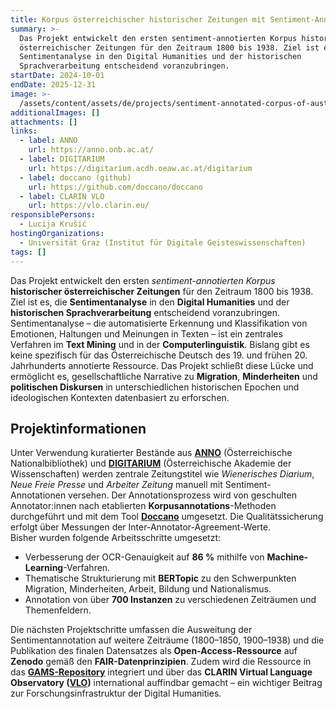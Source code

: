 ```yaml
---
title: Korpus österreichischer historischer Zeitungen mit Sentiment-Annotationen
summary: >-
  Das Projekt entwickelt den ersten sentiment-annotierten Korpus historischer
  österreichischer Zeitungen für den Zeitraum 1800 bis 1938. Ziel ist es, die
  Sentimentanalyse in den Digital Humanities und der historischen
  Sprachverarbeitung entscheidend voranzubringen.
startDate: 2024-10-01
endDate: 2025-12-31
image: >-
  /assets/content/assets/de/projects/sentiment-annotated-corpus-of-austrian-historical-newspapers/image.png
additionalImages: []
attachments: []
links:
  - label: ANNO
    url: https://anno.onb.ac.at/
  - label: DIGITARIUM
    url: https://digitarium.acdh.oeaw.ac.at/digitarium
  - label: doccano (github)
    url: https://github.com/doccano/doccano
  - label: CLARIN VLO
    url: https://vlo.clarin.eu/
responsiblePersons:
  - Lucija Krušić
hostingOrganizations:
  - Universität Graz (Institut für Digitale Geisteswissenschaften)
tags: []
---
```

Das Projekt entwickelt den ersten *sentiment-annotierten Korpus* **historischer österreichischer Zeitungen** für den Zeitraum 1800 bis 1938. Ziel ist es, die **Sentimentanalyse** in den **Digital Humanities** und der **historischen Sprachverarbeitung** entscheidend voranzubringen.\
Sentimentanalyse – die automatisierte Erkennung und Klassifikation von Emotionen, Haltungen und Meinungen in Texten – ist ein zentrales Verfahren im **Text Mining** und in der **Computerlinguistik**. Bislang gibt es keine spezifisch für das Österreichische Deutsch des 19. und frühen 20. Jahrhunderts annotierte Ressource. Das Projekt schließt diese Lücke und ermöglicht es, gesellschaftliche Narrative zu **Migration**, **Minderheiten** und **politischen Diskursen** in unterschiedlichen historischen Epochen und ideologischen Kontexten datenbasiert zu erforschen.

## Projektinformationen

Unter Verwendung kuratierter Bestände aus [**ANNO**](https://anno.onb.ac.at/) (Österreichische Nationalbibliothek) und [**DIGITARIUM**](https://digitarium.acdh.oeaw.ac.at/digitarium) (Österreichische Akademie der Wissenschaften) werden zentrale Zeitungstitel wie *Wienerisches Diarium*, *Neue Freie Presse* und *Arbeiter Zeitung* manuell mit Sentiment-Annotationen versehen. Der Annotationsprozess wird von geschulten Annotator:innen nach etablierten **Korpusannotations**-Methoden durchgeführt und mit dem Tool [**Doccano**](https://github.com/doccano/doccano) umgesetzt. Die Qualitätssicherung erfolgt über Messungen der Inter-Annotator-Agreement-Werte.\
Bisher wurden folgende Arbeitsschritte umgesetzt:

* Verbesserung der OCR-Genauigkeit auf **86 %** mithilfe von **Machine-Learning**-Verfahren.
* Thematische Strukturierung mit **BERTopic** zu den Schwerpunkten Migration, Minderheiten, Arbeit, Bildung und Nationalismus.
* Annotation von über **700 Instanzen** zu verschiedenen Zeiträumen und Themenfeldern.

Die nächsten Projektschritte umfassen die Ausweitung der Sentimentannotation auf weitere Zeiträume (1800–1850, 1900–1938) und die Publikation des finalen Datensatzes als **Open-Access-Ressource** auf **Zenodo** gemäß den **FAIR-Datenprinzipien**. Zudem wird die Ressource in das [**GAMS-Repository**](https://gams.uni-graz.at/) integriert und über das **CLARIN Virtual Language Observatory ([VLO](https://vlo.clarin.eu/;jsessionid=7124EFA3F6601E3F2C43B30D78708A0D?0))** international auffindbar gemacht – ein wichtiger Beitrag zur Forschungsinfrastruktur der Digital Humanities.
